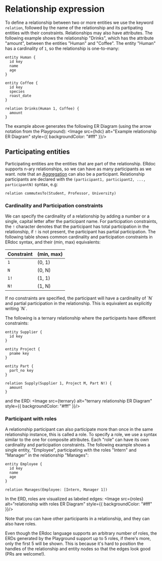 
# Relationship expression

To define a relationship between two or more entities we use the keyword `relation`, followed by the name of the relationship and its partipating entities
with their constraints. Relationships may also have attributes.
The following example shows the relationship "Drinks", which has the attribute "amount", between the entities "Human" and "Coffee". The entity "Human" has a
cardinality of `1`, so the relationship is one-to-many:

```erdoc
entity Human {
  id key
  name
  age
}

entity Coffee {
  id key
  species
  roast_date
}

relation Drinks(Human 1, Coffee) {
  amount
}
```

The example above generates the following ER Diagram (using the arrow notation from the Playground):
<Image src={hdc} alt="Example relationship ER Diagram" style={{ backgroundColor: "#fff" }}/>

## Participating entities

Participating entities are the entities that are part of the relationship. ERdoc supports n-ary relationships, so we can have as many participants as we want.
note that an [Aggregation](/docs/Syntax/aggregation) can also be a participant.
Relationship participants are declared with the `(participant1, participant2, ..., participantN)` syntax, e.g:
```erdoc
relation commutesTo(Student, Professor, University)
```
### Cardinality and Participation constraints
We can specify the cardinality of a relationship by adding a number or a single, capital letter after the participant name.
For participation constraints, the `!` character denotes that the participant has total participation in the relationship, if `!` is not present, the
participant has partial participation.
The following table shows common cardinality and participation constraints in ERdoc syntax, and their (min, max) equivalents:

| Constraint | (min, max) |
| ---------- | ---------- |
| `1`        | (0, 1)     |
| `N`        | (0, N)     |
| `1!`       | (1, 1)     |
| `N!`       | (1, N)     |

<Callout>
If no constraints are specified, the participant will have a cardinality of `N` and partial participation in the relationship. This is equivalent as 
explicitly writing `N`.
</Callout>

The following is a ternary relationship where the participants have different constraints:

```erdoc
entity Supplier {
  id key
}

entity Project {
  pname key
}

entity Part {
  part_no key
}

relation Supply(Supplier 1, Project M, Part N!) {
  amount
}
```
and the ERD:
<Image src={ternary} alt="ternary relationship ER Diagram" style={{ backgroundColor: "#fff" }}/>

### Participant with roles

A relationship participant can also participate more than once in the same relationship instance, this is called a role. To specify a role, we use a syntax
similar to the one for composite attributes. Each "role" can have its own cardinality and participation constraints. The following example shows a single
entity, "Employee", participating with the roles "Intern" and "Manager" in the relationship "Manages":

```erdoc
entity Employee {
  id key
  name
  age
}

relation Manages(Employee: [Intern, Manager 1])
```
In the ERD, roles are visualized as labeled edges:
<Image src={roles} alt="relationship with roles ER Diagram" style={{ backgroundColor: "#fff" }}/>

Note that you can have other participants in a relationship, and they can also have roles.

<Callout>
Even though the ERdoc language supports an arbitrary number of roles, the ERDs generated by the Playground support up to 5 roles, if there's more,
only the first 5 will be shown. This is because it's hard to position the handles of the relationship and entity nodes so that the edges look good (PRs are welcome!).
</Callout>

